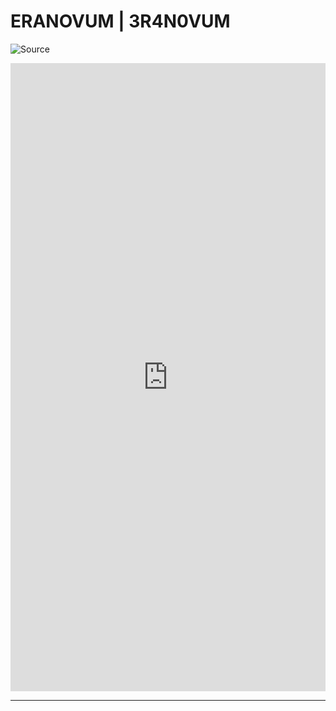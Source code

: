 
# ERANOVUM | 3R4N0VUM

<Bleed>![Source](../public/_assets/_cyberbroker-banner/cb-00000.png)</Bleed>

<div id="observablehq-chart-ac4ceca4"></div>

<iframe width="100%" height="1004.609375" frameborder="0"
  src="https://observablehq.com/embed/@mbostock/polar-clock?cells=chart"></iframe>

  ---